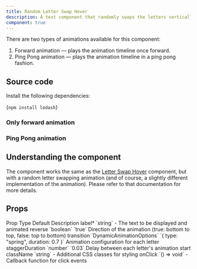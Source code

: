 ```yaml
---
title: Random Letter Swap Hover
description: A text component that randomly swaps the letters vertically on hover.
component: true
---
```


<ComponentPreview name="random-letter-swap-demo" />

There are two types of animations available for this component:

1. Forward animation — plays the animation timeline once forward.
2. Ping Pong animation — plays the animation timeline in a ping pong fashion.

## Source code

<Steps>

<Step>Install the following dependencies:</Step>

<CodeBlockWrapper language="bash">{`npm install lodash`}</CodeBlockWrapper>

</Steps>

### Only forward animation

<ComponentSource name="random-letter-swap-forward-anim" />

### Ping Pong animation

<ComponentSource name="random-letter-swap-pingpong-anim" />

## Understanding the component

The component works the same as the [Letter Swap Hover](/docs/components/text/letter-swap) component, but with a random letter swapping animation (and of course, a slightly different implementation of the animation). Please refer to that documentation for more details.

## Props

<Table>
  <TableHeader>
    <TableRow>
      <TableHead>Prop</TableHead>
      <TableHead>Type</TableHead>
      <TableHead>Default</TableHead>
      <TableHead>Description</TableHead>
    </TableRow>
  </TableHeader>
  <TableBody>
    <TableRow>
      <TableCell>label<span className="text-red-500">*</span></TableCell>
      <TableCell>`string`</TableCell>
      <TableCell>-</TableCell>
      <TableCell>The text to be displayed and animated</TableCell>
    </TableRow>
    <TableRow>
      <TableCell>reverse</TableCell>
      <TableCell>`boolean`</TableCell>
      <TableCell>`true`</TableCell>
      <TableCell>Direction of the animation (true: bottom to top, false: top to bottom)</TableCell>
    </TableRow>
    <TableRow>
      <TableCell>transition</TableCell>
      <TableCell>`DynamicAnimationOptions`</TableCell>
      <TableCell>`{ type: "spring", duration: 0.7 }`</TableCell>
      <TableCell>Animation configuration for each letter</TableCell>
    </TableRow>
    <TableRow>
      <TableCell>staggerDuration</TableCell>
      <TableCell>`number`</TableCell>
      <TableCell>`0.03`</TableCell>
      <TableCell>Delay between each letter's animation start</TableCell>
    </TableRow>
    <TableRow>
      <TableCell>className</TableCell>
      <TableCell>`string`</TableCell>
      <TableCell>-</TableCell>
      <TableCell>Additional CSS classes for styling</TableCell>
    </TableRow>
    <TableRow>
      <TableCell>onClick</TableCell>
      <TableCell>`() => void`</TableCell>
      <TableCell>-</TableCell>
      <TableCell>Callback function for click events</TableCell>
    </TableRow>
  </TableBody>
</Table>
